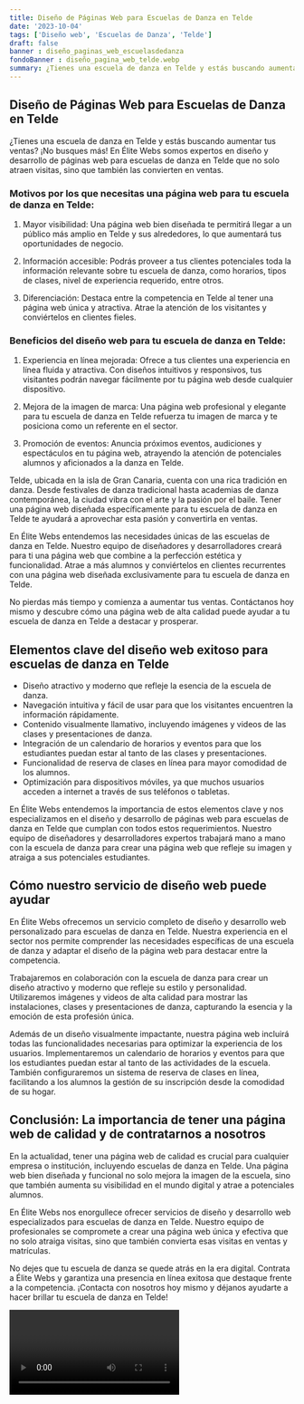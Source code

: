 ```yaml
---
title: Diseño de Páginas Web para Escuelas de Danza en Telde
date: '2023-10-04'
tags: ['Diseño web', 'Escuelas de Danza', 'Telde']
draft: false
banner : diseño_paginas_web_escuelasdedanza
fondoBanner : diseño_pagina_web_telde.webp
summary: ¿Tienes una escuela de danza en Telde y estás buscando aumentar tus ventas? ¡No busques más! En Élite Webs somos expertos en diseño y desarrollo de páginas web para escuelas de danza en Telde que no solo atraen visitas, sino que también las convierten en ventas.
---
```


## Diseño de Páginas Web para Escuelas de Danza en Telde

¿Tienes una escuela de danza en Telde y estás buscando aumentar tus ventas? ¡No busques más! En Élite Webs somos expertos en diseño y desarrollo de páginas web para escuelas de danza en Telde que no solo atraen visitas, sino que también las convierten en ventas.

### Motivos por los que necesitas una página web para tu escuela de danza en Telde:

1. Mayor visibilidad: Una página web bien diseñada te permitirá llegar a un público más amplio en Telde y sus alrededores, lo que aumentará tus oportunidades de negocio.

2. Información accesible: Podrás proveer a tus clientes potenciales toda la información relevante sobre tu escuela de danza, como horarios, tipos de clases, nivel de experiencia requerido, entre otros.

3. Diferenciación: Destaca entre la competencia en Telde al tener una página web única y atractiva. Atrae la atención de los visitantes y conviértelos en clientes fieles.

### Beneficios del diseño web para tu escuela de danza en Telde:

1. Experiencia en línea mejorada: Ofrece a tus clientes una experiencia en línea fluida y atractiva. Con diseños intuitivos y responsivos, tus visitantes podrán navegar fácilmente por tu página web desde cualquier dispositivo.

2. Mejora de la imagen de marca: Una página web profesional y elegante para tu escuela de danza en Telde refuerza tu imagen de marca y te posiciona como un referente en el sector.

3. Promoción de eventos: Anuncia próximos eventos, audiciones y espectáculos en tu página web, atrayendo la atención de potenciales alumnos y aficionados a la danza en Telde.

Telde, ubicada en la isla de Gran Canaria, cuenta con una rica tradición en danza. Desde festivales de danza tradicional hasta academias de danza contemporánea, la ciudad vibra con el arte y la pasión por el baile. Tener una página web diseñada específicamente para tu escuela de danza en Telde te ayudará a aprovechar esta pasión y convertirla en ventas.

En Élite Webs entendemos las necesidades únicas de las escuelas de danza en Telde. Nuestro equipo de diseñadores y desarrolladores creará para ti una página web que combine a la perfección estética y funcionalidad. Atrae a más alumnos y conviértelos en clientes recurrentes con una página web diseñada exclusivamente para tu escuela de danza en Telde.

No pierdas más tiempo y comienza a aumentar tus ventas. Contáctanos hoy mismo y descubre cómo una página web de alta calidad puede ayudar a tu escuela de danza en Telde a destacar y prosperar.

<GifSeo />

<Cta />

## Elementos clave del diseño web exitoso para escuelas de danza en Telde

- Diseño atractivo y moderno que refleje la esencia de la escuela de danza.
- Navegación intuitiva y fácil de usar para que los visitantes encuentren la información rápidamente.
- Contenido visualmente llamativo, incluyendo imágenes y videos de las clases y presentaciones de danza.
- Integración de un calendario de horarios y eventos para que los estudiantes puedan estar al tanto de las clases y presentaciones.
- Funcionalidad de reserva de clases en línea para mayor comodidad de los alumnos.
- Optimización para dispositivos móviles, ya que muchos usuarios acceden a internet a través de sus teléfonos o tabletas.

En Élite Webs entendemos la importancia de estos elementos clave y nos especializamos en el diseño y desarrollo de páginas web para escuelas de danza en Telde que cumplan con todos estos requerimientos. Nuestro equipo de diseñadores y desarrolladores expertos trabajará mano a mano con la escuela de danza para crear una página web que refleje su imagen y atraiga a sus potenciales estudiantes.

## Cómo nuestro servicio de diseño web puede ayudar

En Élite Webs ofrecemos un servicio completo de diseño y desarrollo web personalizado para escuelas de danza en Telde. Nuestra experiencia en el sector nos permite comprender las necesidades específicas de una escuela de danza y adaptar el diseño de la página web para destacar entre la competencia.

Trabajaremos en colaboración con la escuela de danza para crear un diseño atractivo y moderno que refleje su estilo y personalidad. Utilizaremos imágenes y videos de alta calidad para mostrar las instalaciones, clases y presentaciones de danza, capturando la esencia y la emoción de esta profesión única.

Además de un diseño visualmente impactante, nuestra página web incluirá todas las funcionalidades necesarias para optimizar la experiencia de los usuarios. Implementaremos un calendario de horarios y eventos para que los estudiantes puedan estar al tanto de las actividades de la escuela. También configuraremos un sistema de reserva de clases en línea, facilitando a los alumnos la gestión de su inscripción desde la comodidad de su hogar.

## Conclusión: La importancia de tener una página web de calidad y de contratarnos a nosotros

En la actualidad, tener una página web de calidad es crucial para cualquier empresa o institución, incluyendo escuelas de danza en Telde. Una página web bien diseñada y funcional no solo mejora la imagen de la escuela, sino que también aumenta su visibilidad en el mundo digital y atrae a potenciales alumnos.

En Élite Webs nos enorgullece ofrecer servicios de diseño y desarrollo web especializados para escuelas de danza en Telde. Nuestro equipo de profesionales se compromete a crear una página web única y efectiva que no solo atraiga visitas, sino que también convierta esas visitas en ventas y matrículas.

No dejes que tu escuela de danza se quede atrás en la era digital. Contrata a Élite Webs y garantiza una presencia en línea exitosa que destaque frente a la competencia. ¡Contacta con nosotros hoy mismo y déjanos ayudarte a hacer brillar tu escuela de danza en Telde!

<Video />

<CtaBot job='Escuelas de Danza' city='Telde'/>

<Gmaps query='Telde+españa+maps' />